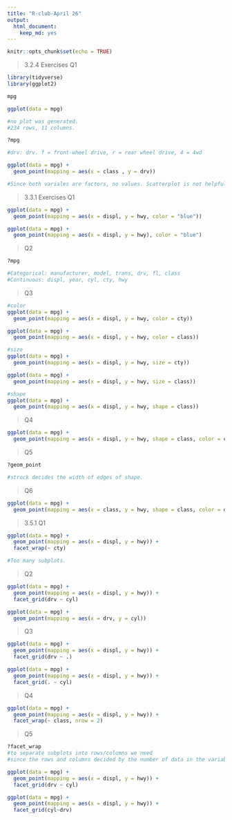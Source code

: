 ```yaml
---
title: "R-club-April 26"
output: 
  html_document: 
    keep_md: yes
---
```


```r
knitr::opts_chunk$set(echo = TRUE)
```

> 3.2.4 Exercises
> Q1

```r
library(tidyverse)
library(ggplot2)

mpg

ggplot(data = mpg)

#no plot was generated. 
#234 rows, 11 columns.

?mpg

#drv: drv. f = front-wheel drive, r = rear wheel drive, 4 = 4wd

ggplot(data = mpg) +
  geom_point(mapping = aes(x = class , y = drv))

#Since both variales are factors, no values. Scatterplot is not helpful. 
```

> 3.3.1 Exercises
> Q1

```r
ggplot(data = mpg) + 
  geom_point(mapping = aes(x = displ, y = hwy, color = "blue"))

ggplot(data = mpg) + 
  geom_point(mapping = aes(x = displ, y = hwy), color = "blue")
```

> Q2

```r
?mpg

#Categorical: manufacturer, model, trans, drv, fl, class
#Continuous: displ, year, cyl, cty, hwy
```

> Q3

```r

#color
ggplot(data = mpg) + 
  geom_point(mapping = aes(x = displ, y = hwy, color = cty))

ggplot(data = mpg) + 
  geom_point(mapping = aes(x = displ, y = hwy, color = class))

#size
ggplot(data = mpg) + 
  geom_point(mapping = aes(x = displ, y = hwy, size = cty))

ggplot(data = mpg) + 
  geom_point(mapping = aes(x = displ, y = hwy, size = class))

#shape
ggplot(data = mpg) + 
  geom_point(mapping = aes(x = displ, y = hwy, shape = class))
```

> Q4

```r
ggplot(data = mpg) + 
  geom_point(mapping = aes(x = displ, y = hwy, shape = class, color = class))
```

> Q5

```r
?geom_point

#strock decides the width of edges of shape. 
```

> Q6

```r
ggplot(data = mpg) + 
  geom_point(mapping = aes(x = class, y = hwy, shape = class, color = displ < 5))
```

> 3.5.1
> Q1 

```r
ggplot(data = mpg) + 
  geom_point(mapping = aes(x = displ, y = hwy)) + 
  facet_wrap(~ cty)

#Too many subplots.
```

> Q2

```r
ggplot(data = mpg) + 
  geom_point(mapping = aes(x = displ, y = hwy)) + 
  facet_grid(drv ~ cyl)

ggplot(data = mpg) + 
  geom_point(mapping = aes(x = drv, y = cyl))
```

> Q3

```r

ggplot(data = mpg) + 
  geom_point(mapping = aes(x = displ, y = hwy)) +
  facet_grid(drv ~ .)

ggplot(data = mpg) + 
  geom_point(mapping = aes(x = displ, y = hwy)) +
  facet_grid(. ~ cyl)
```

> Q4

```r
ggplot(data = mpg) + 
  geom_point(mapping = aes(x = displ, y = hwy)) + 
  facet_wrap(~ class, nrow = 2)
```

> Q5

```r
?facet_wrap
#to separate subplots into rows/columns we need
#since the rows and columns decided by the number of data in the variables. 
```

```r
ggplot(data = mpg) + 
  geom_point(mapping = aes(x = displ, y = hwy)) + 
  facet_grid(drv ~ cyl)

ggplot(data = mpg) + 
  geom_point(mapping = aes(x = displ, y = hwy)) + 
  facet_grid(cyl~drv)
```

